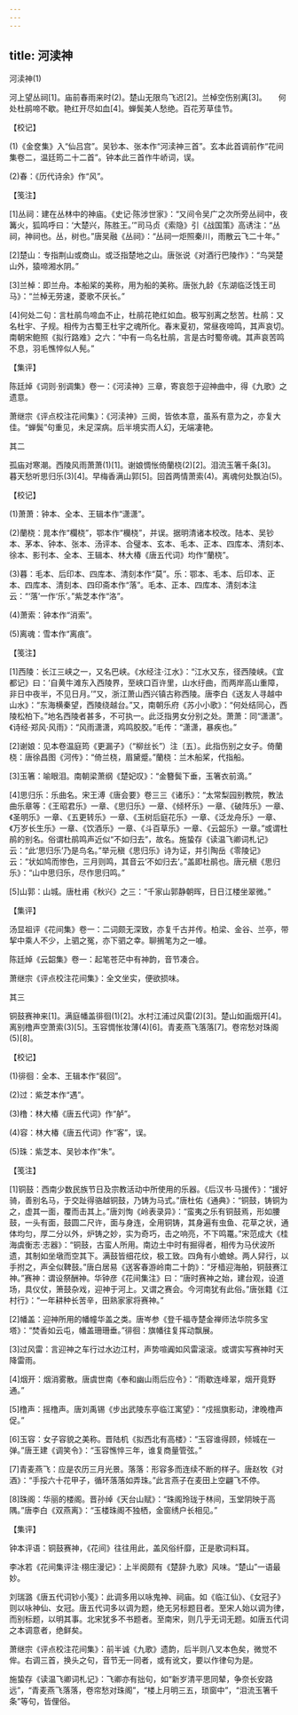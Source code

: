 ```yaml
---
---
---
```

title: 河渎神
---



河渎神(1)


河上望丛祠[1]。庙前春雨来时(2)。楚山无限鸟飞迟[2]。兰棹空伤别离[3]。　　何处杜鹃啼不歇。艳红开尽如血[4]。蝉鬓美人愁绝。百花芳草佳节。





【校记】


(1)《金奁集》入“仙吕宫”。吴钞本、张本作“河渎神三首”。玄本此首调前作“花间集卷二，温廷筠二十二首”。钟本此三首作牛峤词，误。

(2)春：《历代诗余》作“风”。





【笺注】


[1]丛祠：建在丛林中的神庙。《史记·陈涉世家》：“又间令吴广之次所旁丛祠中，夜篝火，狐鸣呼曰：‘大楚兴，陈胜王。’”司马贞《索隐》引《战国策》高诱注：“丛祠，神祠也。丛，树也。”唐吴融《丛祠》：“丛祠一炬照秦川，雨散云飞二十年。”

[2]楚山：专指荆山或商山。或泛指楚地之山。唐张说《对酒行巴陵作》：“鸟哭楚山外，猿啼湘水阴。”

[3]兰棹：即兰舟。本船桨的美称，用为船的美称。唐张九龄《东湖临泛饯王司马》：“兰棹无劳速，菱歌不厌长。”

[4]何处二句：言杜鹃鸟啼血不止，杜鹃花艳红如血。极写别离之愁苦。杜鹃：又名杜宇、子规。相传为古蜀王杜宇之魂所化。春末夏初，常昼夜啼鸣，其声哀切。南朝宋鲍照《拟行路难》之六：“中有一鸟名杜鹃，言是古时蜀帝魂。其声哀苦鸣不息，羽毛憔悴似人髡。”





【集评】


陈廷焯《词则·别调集》卷一：《河渎神》三章，寄哀怨于迎神曲中，得《九歌》之遗意。

萧继宗《评点校注花间集》：《河渎神》三阕，皆依本意，虽系有意为之，亦复大佳。“蝉鬓”句重见，未足深病。后半境实而人幻，无端凄艳。





其二


孤庙对寒潮。西陵风雨萧萧(1)[1]。谢娘惆怅倚蘭桡(2)[2]。泪流玉箸千条[3]。　　暮天愁听思归乐(3)[4]。早梅香满山郭[5]。回首两情萧索(4)。离魂何处飘泊(5)。





【校记】


(1)萧萧：钟本、全本、王辑本作“潇潇”。

(2)蘭桡：晁本作“欄桡”，鄂本作“欗桡”，并误。据明清诸本校改。陆本、吴钞本、茅本、钟本、张本、汤评本、合璧本、玄本、毛本、正本、四库本、清刻本、徐本、影刊本、全本、王辑本、林大椿《唐五代词》均作“蘭桡”。

(3)暮：毛本、后印本、四库本、清刻本作“莫”。乐：鄂本、毛本、后印本、正本、四库本、清刻本、四印斋本作“落”。毛本、正本、四库本、清刻本注云：“‘落’一作‘乐’。”紫芝本作“洛”。

(4)萧索：钟本作“消索”。

(5)离魂：雪本作“离痕”。





【笺注】


[1]西陵：长江三峡之一，又名巴峡。《水经注·江水》：“江水又东，径西陵峡。《宜都记》曰：‘自黄牛滩东入西陵界，至峡口百许里，山水纡曲，而两岸高山重障，非日中夜半，不见日月。’”又，浙江萧山西兴镇古称西陵。唐李白《送友人寻越中山水》：“东海横秦望，西陵绕越台。”又，南朝乐府《苏小小歌》：“何处结同心，西陵松柏下。”地名西陵者甚多，不可执一。此泛指男女分别之处。萧萧：同“潇潇”。《诗经·郑风·风雨》：“风雨潇潇，鸡鸣胶胶。”毛传：“潇潇，暴疾也。”

[2]谢娘：见本卷温庭筠《更漏子》（“柳丝长”）注〔五〕。此指伤别之女子。倚蘭桡：唐徐昌图《河传》：“倚兰桡，眉黛蹙。”蘭桡：兰木船桨，代指船。

[3]玉箸：喻眼泪。南朝梁萧纲《楚妃叹》：“金簪鬓下垂，玉箸衣前滴。”

[4]思归乐：乐曲名。宋王溥《唐会要》卷三三《诸乐》：“太常梨园别教院，教法曲乐章等：《王昭君乐》一章、《思归乐》一章、《倾杯乐》一章、《破阵乐》一章、《圣明乐》一章、《五更转乐》一章、《玉树后庭花乐》一章、《泛龙舟乐》一章、《万岁长生乐》一章、《饮酒乐》一章、《斗百草乐》一章、《云韶乐》一章。”或谓杜鹃的别名。俗谓杜鹃鸣声近似“不如归去”，故名。施蛰存《读温飞卿词札记》云：“此‘思归乐’乃是鸟名。”举元稹《思归乐》诗为证，并引陶岳《零陵记》云：“状如鸠而惨色，三月则鸣，其音云‘不如归去’。”盖即杜鹃也。唐元稹《思归乐》：“山中思归乐，尽作思归鸣。”

[5]山郭：山城。唐杜甫《秋兴》之三：“千家山郭静朝晖，日日江楼坐翠微。”





【集评】


汤显祖评《花间集》卷一：二词颇无深致，亦复千古并传。柏梁、金谷、兰亭，带挈中乘人不少，上驷之冤，亦下驷之幸。聊搁笔为之一噱。

陈廷焯《云韶集》卷一：起笔苍茫中有神韵，音节凑合。

萧继宗《评点校注花间集》：全文坐实，便欲损味。





其三


铜鼓赛神来[1]。满庭幡盖徘徊(1)[2]。水村江浦过风雷(2)[3]。楚山如画烟开[4]。　　离别橹声空萧索(3)[5]。玉容惆怅妆薄(4)[6]。青麦燕飞落落[7]。卷帘愁对珠阁(5)[8]。





【校记】


(1)徘徊：全本、王辑本作“裴回”。

(2)过：紫芝本作“遇”。

(3)橹：林大椿《唐五代词》作“舻”。

(4)容：林大椿《唐五代词》作“客”，误。

(5)珠：紫芝本、吴钞本作“朱”。





【笺注】


[1]铜鼓：西南少数民族节日及宗教活动中所使用的乐器。《后汉书·马援传》：“援好骑，善别名马，于交趾得骆越铜鼓，乃铸为马式。”唐杜佑《通典》：“铜鼓，铸铜为之，虚其一面，覆而击其上。”唐刘恂《岭表录异》：“蛮夷之乐有铜鼓焉，形如腰鼓，一头有面，鼓圆二尺许，面与身连，全用铜铸，其身遍有虫鱼、花草之状，通体均匀，厚二分以外，炉铸之妙，实为奇巧，击之响亮，不下鸣鼍。”宋范成大《桂海虞衡志·志器》：“铜鼓，古蛮人所用。南边土中时有掘得者，相传为马伏波所遗，其制如坐墩而空其下。满鼓皆细花纹，极工致。四角有小蟾蜍。两人舁行，以手拊之，声全似鞞鼓。”唐白居易《送客春游岭南二十韵》：“牙樯迎海舶，铜鼓赛江神。”赛神：谓设祭酬神。华钟彦《花间集注》曰：“唐时赛神之始，建台观，设道场，具仪仗，箫鼓杂戏，迎神于河上。又谓之赛会。今河南犹有此俗。”唐张籍《江村行》：“一年耕种长苦辛，田熟家家将赛神。”

[2]幡盖：迎神所用的幡幢华盖之类。唐岑参《登千福寺楚金禅师法华院多宝塔》：“焚香如云屯，幡盖珊珊垂。”徘徊：旗幡往复挥动飘展。

[3]过风雷：言迎神之车行过水边江村，声势喧阗如风雷滚滚。或谓实写赛神时天降雷雨。

[4]烟开：烟消雾散。唐虞世南《奉和幽山雨后应令》：“雨歇连峰翠，烟开竟野通。”

[5]橹声：摇橹声。唐刘禹锡《步出武陵东亭临江寓望》：“戍摇旗影动，津晚橹声促。”

[6]玉容：女子容貌之美称。晋陆机《拟西北有高楼》：“玉容谁得顾，倾城在一弹。”唐王建《调笑令》：“玉容憔悴三年，谁复商量管弦。”

[7]青麦燕飞：应是农历三月光景。落落：形容多而连续不断的样子。唐赵牧《对酒》：“手挼六十花甲子，循环落落如弄珠。”此言燕子在麦田上空翩飞不停。

[8]珠阁：华丽的楼阁。晋孙绰《天台山赋》：“珠阁玲珑于林间，玉堂阴映于高隅。”唐李白《双燕离》：“玉楼珠阁不独栖，金窗绣户长相见。”





【集评】


钟本评语：铜鼓赛神，《花间》往往用此，盖风俗纤靡，正是歌词料耳。

李冰若《花间集评注·栩庄漫记》：上半阕颇有《楚辞·九歌》风味。“楚山”一语最妙。

刘瑞潞《唐五代词钞小笺》：此调多用以咏鬼神、祠庙。如《临江仙》、《女冠子》则以咏神仙、女冠。唐五代词多以调为题，绝无另标题目者。至宋人始以调为律，而别标题，以明其事。北宋犹多不书题者。至南宋，则几乎无词无题。如唐五代词之本调意者，绝鲜矣。

萧继宗《评点校注花间集》：前半诚《九歌》遗韵，后半则八叉本色矣，微觉不侔。右调三首，换头之句，音节无一同者，或有讹文，要以作律句为是。

施蛰存《读温飞卿词札记》：飞卿亦有拙句，如“新岁清平思同辇，争奈长安路远”，“青麦燕飞落落，卷帘愁对珠阁”，“楼上月明三五，琐窗中”，“泪流玉箸千条”等句，皆俚俗。